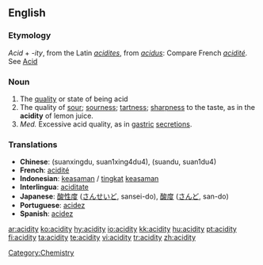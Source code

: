 ==English==

===Etymology===
''Acid'' + ''-ity'', from the Latin ''[[acidites]]'', from ''[[acidus]]'': Compare French ''[[acidité]]''. See [[Acid]]

===Noun===
{{en-noun|acidities}}

# The [[quality]] or state of being acid
# The quality of [[sour]]; [[sourness]]; [[tartness]]; [[sharpness]] to the taste, as in the '''acidity''' of lemon juice.
# ''Med.'' Excessive acid quality, as in [[gastric]] [[secretions]].

===Translations===
{{rfc-level|Translations at L3+ (AutoFormat would have corrected level of Translations)}}
*'''Chinese''': (suanxingdu, suan1xing4du4), (suandu, suan1du4)
*'''French''': [[acidité]] {{f}}
*'''Indonesian''': [[asam|keasaman]] / [[tingkat]] [[asam|keasaman]]
*'''Interlingua''': [[aciditate]]
*'''Japanese''': [[酸性度]] ([[さんせいど]], sansei-do),  [[酸度]] ([[さんど]], san-do)
*'''Portuguese''': [[acidez]] {{f}}
*'''Spanish''': [[acidez]] {{f}}

[[Category:Chemistry]]

[[ar:acidity]]
[[ko:acidity]]
[[hy:acidity]]
[[io:acidity]]
[[kk:acidity]]
[[hu:acidity]]
[[pt:acidity]]
[[fi:acidity]]
[[ta:acidity]]
[[te:acidity]]
[[vi:acidity]]
[[tr:acidity]]
[[zh:acidity]]